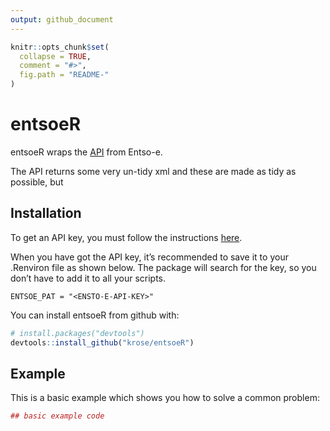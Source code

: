 ```yaml
---
output: github_document
---
```


<!-- README.md is generated from README.Rmd. Please edit that file -->

```r
knitr::opts_chunk$set(
  collapse = TRUE,
  comment = "#>",
  fig.path = "README-"
)
```

# entsoeR

entsoeR wraps the [API](https://transparency.entsoe.eu/content/static_content/Static%20content/web%20api/Guide.html) from Entso-e.

The API returns some very un-tidy xml and these are made as tidy as possible, but 

## Installation

To get an API key, you must follow the instructions [here](https://transparency.entsoe.eu/content/static_content/Static%20content/web%20api/Guide.html#_authentication_and_authorisation).

When you have got the API key, it's recommended to save it to your .Renviron file as shown below. The package will search for the key, so you don't have to add it to all your scripts.

```
ENTSOE_PAT = "<ENSTO-E-API-KEY>"

```

You can install entsoeR from github with:

```r
# install.packages("devtools")
devtools::install_github("krose/entsoeR")
```

## Example

This is a basic example which shows you how to solve a common problem:

```r
## basic example code
```
